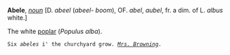 '''Abele''', ''[[noun (part of speech)|noun]]'' [D. ''abeel'' (''abeel- boom''), OF. ''abel'', ''aubel'', fr. a dim. of L. ''albus'' white.]

The white [[poplar]] (''Populus alba'').

<code>Six ''abeles'' i' the churchyard grow. ''[[Mrs. Browning (source)|Mrs. Browning]].''</code>